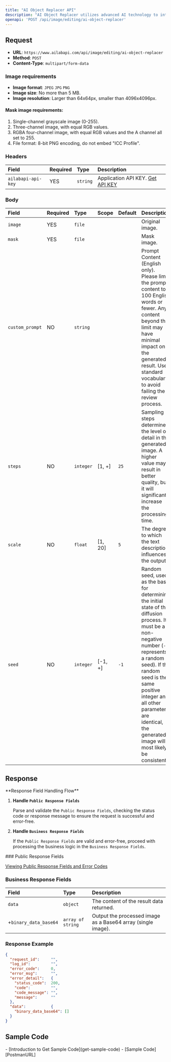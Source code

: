 ```yaml
---
title: "AI Object Replacer API"
description: "AI Object Replacer utilizes advanced AI technology to intelligently remove unwanted objects such as text and people based on a mask image, and seamlessly fill the gaps with appropriate content based on user prompts."
openapi: 'POST /api/image/editing/ai-object-replacer'
---
```


## Request

- **URL**: `https://www.ailabapi.com/api/image/editing/ai-object-replacer`
- **Method**: `POST`
- **Content-Type**: `multipart/form-data`

### Image requirements

- **Image format**: `JPEG` `JPG` `PNG`
- **Image size**: No more than 5 MB.
- **Image resolution**: Larger than 64x64px, smaller than 4096x4096px.

#### Mask image requirements:

1. Single-channel grayscale image (0-255).
2. Three-channel image, with equal RGB values.
3. RGBA four-channel image, with equal RGB values and the A channel all set to 255.
4. File format: 8-bit PNG encoding, do not embed "ICC Profile".

### Headers

| Field              | Required | Type     | Description                                        |
|:-------------------|:---------|:---------|:---------------------------------------------------|
| `ailabapi-api-key` | YES      | `string` | Application API KEY. [Get API KEY](/docs/get-api-key) |

### Body

| Field           | Required | Type      | Scope   | Default | Description                                                                                                                                                                                                                                                                                              |
|:----------------|:---------|:----------|:--------|:--------|:---------------------------------------------------------------------------------------------------------------------------------------------------------------------------------------------------------------------------------------------------------------------------------------------------------|
| `image`         | YES      | `file`    |         |         | Original image.                                                                                                                                                                                                                                                                                          |
| `mask`          | YES      | `file`    |         |         | Mask image.                                                                                                                                                                                                                                                                                              |
| `custom_prompt` | NO       | `string`  |         |         | Prompt Content (English only). Please limit the prompt content to 100 English words or fewer. Any content beyond this limit may have minimal impact on the generated result. Use standard vocabulary to avoid failing the review process.                                                                |
| `steps`         | NO       | `integer` | [1, +]  | `25`    | Sampling steps determine the level of detail in the generated image. A higher value may result in better quality, but it will significantly increase the processing time.                                                                                                                                |
| `scale`         | NO       | `float`   | [1, 20] | `5`     | The degree to which the text description influences the output.                                                                                                                                                                                                                                          |
| `seed`          | NO       | `integer` | [-1, +] | `-1`    | Random seed, used as the basis for determining the initial state of the diffusion process. It must be a non-negative number (`-1` represents a random seed). If the random seed is the same positive integer and all other parameters are identical, the generated image will most likely be consistent. |

## Response
<Warning>
**Response Field Handling Flow**

1. **Handle `Public Response Fields`**

   Parse and validate the `Public Response Fields`, checking the status code or response message to ensure the request is successful and error-free.

2. **Handle `Business Response Fields`**

   If the `Public Response Fields` are valid and error-free, proceed with processing the business logic in the `Business Response Fields`.
</Warning>
### Public Response Fields

<a href="/docs/response-description" target="_blank">Viewing Public Response Fields and Error Codes</a>

### Business Response Fields

| Field                 | Type              | Description                                                  |
|:----------------------|:------------------|:-------------------------------------------------------------|
| `data`                | `object`          | The content of the result data returned.                     |
| +`binary_data_base64` | `array of string` | Output the processed image as a Base64 array (single image). |

### Response Example

```json
{
  "request_id":     "",
  "log_id":         "",
  "error_code":     0,
  "error_msg":      "",
  "error_detail":   {
    "status_code":  200,
    "code":         "",
    "code_message": "",
    "message":      ""
  },
  "data":           {
    "binary_data_base64": []
  }
}
```

## Sample Code
<Tip>
- [Introduction to Get Sample Code](get-sample-code)
- [Sample Code][PostmanURL]

[PostmanURL]: https://documenter.getpostman.com/view/26387069/2s93JxqgHE#16a4449a-4054-4b13-8f08-e7a13dbdae86
</Tip>